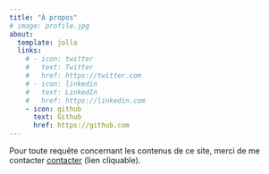 ```yaml
---
title: "À propos"
# image: profile.jpg
about:
  template: jolla
  links:
    # - icon: twitter
    #   text: Twitter
    #   href: https://twitter.com
    # - icon: linkedin
    #   text: LinkedIn
    #   href: https://linkedin.com
    - icon: github
      text: Github
      href: https://github.com
---
```


Pour toute requête concernant les contenus de ce site, merci de me contacter <a href="mailto:jeremy.bena@univ-amu.fr">contacter</a> (lien cliquable).
